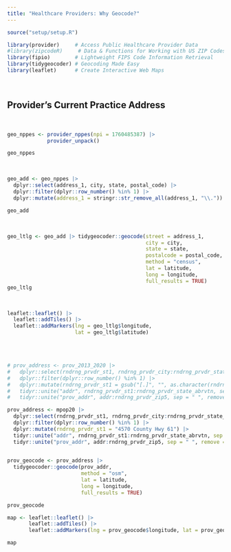 ```yaml
---
title: "Healthcare Providers: Why Geocode?"
---
```


```r
source("setup/setup.R")
```

```r
library(provider)     # Access Public Healthcare Provider Data
#library(zipcodeR)     # Data & Functions for Working with US ZIP Codes
library(fipio)        # Lightweight FIPS Code Information Retrieval
library(tidygeocoder) # Geocoding Made Easy
library(leaflet)      # Create Interactive Web Maps
```


<br>

## Provider's Current Practice Address

<br>

```r
geo_nppes <- provider_nppes(npi = 1760485387) |> 
             provider_unpack()

geo_nppes
```

<br>

```r
geo_add <- geo_nppes |> 
  dplyr::select(address_1, city, state, postal_code) |>
  dplyr::filter(dplyr::row_number() %in% 1) |> 
  dplyr::mutate(address_1 = stringr::str_remove_all(address_1, "\\."))

geo_add
```

<br>

```r
geo_ltlg <- geo_add |> tidygeocoder::geocode(street = address_1,
                                             city = city,
                                             state = state,
                                             postalcode = postal_code,
                                             method = "census",
                                             lat = latitude, 
                                             long = longitude, 
                                             full_results = TRUE)
geo_ltlg
```

<br>

```r
leaflet::leaflet() |> 
  leaflet::addTiles() |> 
  leaflet::addMarkers(lng = geo_ltlg$longitude, 
                      lat = geo_ltlg$latitude)
```

<br><br>

```r
# prov_address <- prov_2013_2020 |> 
#   dplyr::select(rndrng_prvdr_st1, rndrng_prvdr_city:rndrng_prvdr_state_abrvtn, rndrng_prvdr_zip5) |> 
#   dplyr::filter(dplyr::row_number() %in% 1) |> 
#   dplyr::mutate(rndrng_prvdr_st1 = gsub("[.]", "", as.character(rndrng_prvdr_st1))) |> 
#   tidyr::unite("addr", rndrng_prvdr_st1:rndrng_prvdr_state_abrvtn, sep = ", ", remove = TRUE) |> 
#   tidyr::unite("prov_addr", addr:rndrng_prvdr_zip5, sep = " ", remove = TRUE)

prov_address <- mpop20 |> 
  dplyr::select(rndrng_prvdr_st1, rndrng_prvdr_city:rndrng_prvdr_state_abrvtn, rndrng_prvdr_zip5) |> 
  dplyr::filter(dplyr::row_number() %in% 1) |> 
  dplyr::mutate(rndrng_prvdr_st1 = "4570 County Hwy 61") |> 
  tidyr::unite("addr", rndrng_prvdr_st1:rndrng_prvdr_state_abrvtn, sep = ", ", remove = TRUE) |> 
  tidyr::unite("prov_addr", addr:rndrng_prvdr_zip5, sep = " ", remove = TRUE)
  

prov_geocode <- prov_address |> 
  tidygeocoder::geocode(prov_addr, 
                        method = "osm", 
                        lat = latitude, 
                        long = longitude, 
                        full_results = TRUE)

prov_geocode
```

```r
map <- leaflet::leaflet() |> 
       leaflet::addTiles() |> 
       leaflet::addMarkers(lng = prov_geocode$longitude, lat = prov_geocode$latitude, popup = prov_geocode$display_name)

map
```

